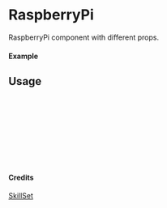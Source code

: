 
<Meta of={RaspberryPi} title="SkillSet/RaspberryPi" />

# RaspberryPi

RaspberryPi component with different props.

#### Example

<Canvas of={RaspberryPi.Primary} />

## Usage

```ts
import { RaspberryPi } from "yadl-ui";

const Example = () => {
  return (
      <RaspberryPi />
  );
};

export default Example;
```

#### Credits
[SkillSet](https://skillicons.dev)
